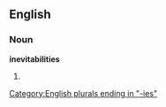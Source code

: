 ==English==

===Noun===
'''inevitabilities'''

# {{plural of|[[inevitability]]}}

[[Category:English plurals ending in "-ies"]]